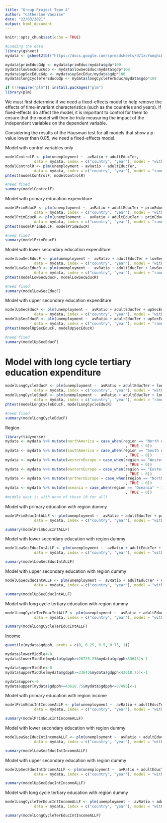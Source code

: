 ```yaml
---
title: "Group Project Team 4"
author: "Catherine Vanaise"
date: "22/03/2021"
output: html_document
---
```


```r
knitr::opts_chunk$set(echo = TRUE)
```

```r
#Loading the data
library(gsheet)
mydata <- gsheet2tbl("https://docs.google.com/spreadsheets/d/1zcYomqhibeLyxaeTyJz8etOqUWqDLH_4/edit#gid=550557869")
```

```r
mydata$primEducGdp <- mydata$primEduc/mydata$gdp*100
mydata$lowSecEducGdp <- mydata$lowSecEduc/mydata$gdp*100
mydata$upSecEducGdp <- mydata$upSecEduc/mydata$gdp*100
mydata$longCycleTerEducGdp <- mydata$longCycleTerEduc/mydata$gdp*100
```

```r
if (!require("plm")) install.packages("plm")
library(plm)
```

We must first determine if we need a fixed-effects model to help remove the effects of time-invariant characteristics (such as the countries and years). If fixed-effects do affect the model, it is important to control for them to ensure that the model will then be truly measuring the impact of the independent variables on the dependent variable. 

Considering the results of the Hausman test for all models that show a p-value lower than 0.05, we need a fixed-effects model.

Model with control variables only

```r
modelControlF <- plm(unemployment ~  avRatio + adultEducTer,
             data = mydata, index = c("country", "year"), model = "within")
modelControlR <- plm(unemployment ~ avRatio + adultEducTer,
             data = mydata, index = c("country", "year"), model = "random")
phtest(modelControlF, modelControlR)

#need fixed
summary(modelControlF)
```

Model with primary education expenditure

```r
modelPrimEducF <- plm(unemployment ~  avRatio + adultEducTer + primEducGdp,
             data = mydata, index = c("country", "year"), model = "within")
modelPrimEducR <- plm(unemployment ~  avRatio + adultEducTer + primEducGdp,
             data = mydata, index = c("country", "year"), model = "random")
phtest(modelPrimEducF, modelPrimEducR)

#need fixed
summary(modelPrimEducF)
```

Model with lower secondary education expenditure

```r
modelLowSecEducF <- plm(unemployment ~  avRatio + adultEducTer + lowSecEducGdp,
             data = mydata, index = c("country", "year"), model = "within")
modelLowSecEducR <- plm(unemployment ~  avRatio + adultEducTer + lowSecEducGdp,
             data = mydata, index = c("country", "year"), model = "random")
phtest(modelLowSecEducF, modelLowSecEducR)

#need fixed
summary(modelLowSecEducF)
```

Model with upper secondary education expenditure

```r
modelUpSecEducF <- plm(unemployment ~  avRatio + adultEducTer + upSecEducGdp,
             data = mydata, index = c("country", "year"), model = "within")
modelUpSecEducR <- plm(unemployment ~  avRatio + adultEducTer + upSecEducGdp,
             data = mydata, index = c("country", "year"), model = "random")
phtest(modelUpSecEducF, modelUpSecEducR)

#need fixed
summary(modelUpSecEducF)
```

# Model with long cycle tertiary education expenditure

```r
modelLongCycleEducF <- plm(unemployment ~  avRatio + adultEducTer + longCycleTerEducGdp,
             data = mydata, index = c("country", "year"), model = "within")
modelLongCycleEducR <- plm(unemployment ~  avRatio + adultEducTer + longCycleTerEducGdp,
             data = mydata, index = c("country", "year"), model = "random")
phtest(modelLongCycleEducF, modelLongCycleEducR)

#need fixed
summary(modelLongCycleEducF)
```


Region

```r
library(tidyverse)
mydata <- mydata %>% mutate(northAmerica = case_when(region == "North America" ~ 1
                                                      , TRUE ~ 0))
mydata <- mydata %>% mutate(southAmerica = case_when(region == "South America" ~ 1
                                                      , TRUE ~ 0))
mydata <- mydata %>% mutate(westernEurope = case_when(region == "Western" ~ 1
                                                      , TRUE ~ 0))
mydata <- mydata %>% mutate(easternEurope = case_when(region == "Eastern" ~ 1
                                                      , TRUE ~ 0))
mydata <- mydata %>% mutate(northernEurope = case_when(region == "Northern" ~ 1
                                                      , TRUE ~ 0))
mydata <- mydata %>% mutate(oceania = case_when(region == "Oceania" ~ 1
                                                      , TRUE ~ 0))
#middle east is with none of these (0 for all)
```

Model with primary education with region dummy

```r
modelPrimEducIntALLF <- plm(unemployment ~  avRatio + adultEducTer + primEducGdp*northAmerica +primEducGdp*southAmerica + primEducGdp*westernEurope + primEducGdp*easternEurope + primEducGdp*northernEurope + primEducGdp*oceania,
             data = mydata, index = c("country", "year"), model = "within")

summary(modelPrimEducIntALLF)

```

Model with lower secondary education with region dummy

```r
modelLowSecEducIntALLF <- plm(unemployment ~  avRatio + adultEducTer + lowSecEducGdp*northAmerica + lowSecEducGdp*southAmerica + lowSecEducGdp*westernEurope + lowSecEducGdp*easternEurope + lowSecEducGdp*northernEurope + lowSecEducGdp*oceania,
             data = mydata, index = c("country", "year"), model = "within")

summary(modelLowSecEducIntALLF)

```

Model with upper secondary education with region dummy

```r
modelUpSecEducIntALLF <- plm(unemployment ~  avRatio + adultEducTer + upSecEducGdp*northAmerica + upSecEducGdp*southAmerica + upSecEducGdp*westernEurope + upSecEducGdp*easternEurope + upSecEducGdp*northernEurope + upSecEducGdp*oceania,
             data = mydata, index = c("country", "year"), model = "within")

summary(modelUpSecEducIntALLF)

```

Model with long cycle tertiary education with region dummy

```r
modelLongCycleTerEducIntALLF <- plm(unemployment ~  avRatio + adultEducTer + longCycleTerEducGdp*northAmerica + longCycleTerEducGdp*southAmerica + longCycleTerEducGdp*westernEurope + longCycleTerEducGdp*easternEurope + longCycleTerEducGdp*northernEurope + longCycleTerEducGdp*oceania,
             data = mydata, index = c("country", "year"), model = "within")

summary(modelLongCycleTerEducIntALLF)

```




Income

```r
quantile(mydata$gdpph, probs = c(0, 0.25, 0.5, 0.75, 1))
```


```r
mydata$lowerMiddle<-0
mydata$lowerMiddle[mydata$gdpph>=26725.25&mydata$gdpph<33643]<-1

mydata$upperMiddle<-0
mydata$upperMiddle[mydata$gdpph>=33643&mydata$gdpph<43618.75]<-1

mydata$upper<-0
mydata$upper[mydata$gdpph>=43618.75&mydata$gdpph<=87496]<-1
```


Model with primary education with region income

```r
modelPrimEducIntIncomeALLF <- plm(unemployment ~  avRatio + adultEducTer + primEducGdp*lowerMiddle +primEducGdp*upperMiddle + primEducGdp*upper,
             data = mydata, index = c("country", "year"), model = "within")

summary(modelPrimEducIntIncomeALLF)

```

Model with lower secondary education with region dummy

```r
modelLowSecEducIntIncomeALLF <- plm(unemployment ~  avRatio + adultEducTer + lowSecEducGdp*lowerMiddle + lowSecEducGdp*upperMiddle + lowSecEducGdp*upper,
             data = mydata, index = c("country", "year"), model = "within")

summary(modelLowSecEducIntIncomeALLF)

```

Model with upper secondary education with region dummy

```r
modelUpSecEducIntIncomeALLF <- plm(unemployment ~  avRatio + adultEducTer + upSecEducGdp*lowerMiddle + upSecEducGdp*upperMiddle + upSecEducGdp*upper,
             data = mydata, index = c("country", "year"), model = "within")

summary(modelUpSecEducIntIncomeALLF)

```

Model with long cycle tertiary education with region dummy

```r
modelLongCycleTerEducIntIncomeALLF <- plm(unemployment ~  avRatio + adultEducTer + longCycleTerEducGdp*lowerMiddle + longCycleTerEducGdp*upperMiddle + longCycleTerEducGdp*upper,
             data = mydata, index = c("country", "year"), model = "within")

summary(modelLongCycleTerEducIntIncomeALLF)

```






```r

```

```r

```

